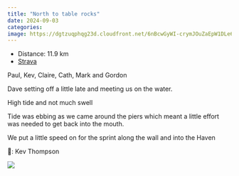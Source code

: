 ---
title: "North to table rocks"
date: 2024-09-03
categories: 
image: https://dgtzuqphqg23d.cloudfront.net/6nBcwGyWI-crymJOuZaEpW1DLe6yxdJvtlSLQt2J04E-768x418.jpg
---

- Distance: 11.9 km
- [Strava](https://www.strava.com/activities/12317795674)

Paul, Kev, Claire, Cath, Mark and Gordon 
Dave setting off a little late and meeting us on the water. 

High tide and not much swell

Tide was ebbing as we came around the piers which meant a little effort was needed to get back into the mouth. 

We put a little speed on for the sprint along the wall and into the Haven 


📸: Kev Thompson

![](https://dgtzuqphqg23d.cloudfront.net/6nBcwGyWI-crymJOuZaEpW1DLe6yxdJvtlSLQt2J04E-768x418.jpg)



